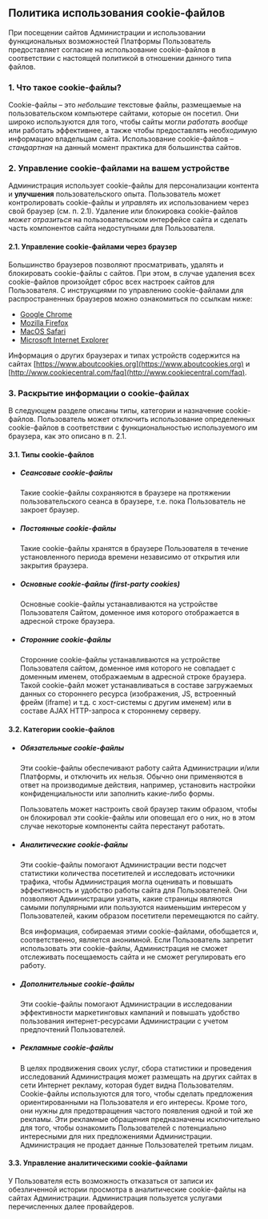 ## Политика использования cookie-файлов

При посещении сайтов Администрации и использовании функциональных возможностей Платформы Пользователь предоставляет согласие на использование cookie-файлов в соответствии с настоящей политикой в отношении данного типа файлов.

### 1. Что такое cookie-файлы?

Cookie-файлы – это _небольшие_ текстовые файлы, размещаемые на пользовательском компьютере сайтами, которые он посетил. Они широко используются для того, чтобы сайты могли _работать вообще_ или работать эффективнее, а также чтобы предоставлять необходимую информацию владельцам сайта. Использование cookie-файлов – _стандартная_ на данный момент практика для большинства сайтов.

### 2. Управление cookie-файлами на вашем устройстве

Администрация использует cookie-файлы для персонализации контента и **улучшения** пользовательского опыта. Пользователь может контролировать cookie-файлы и _управлять_ их использованием через свой браузер (см. п. 2.1).
Удаление или блокировка cookie-файлов _может отразиться_ на пользовательском интерфейсе сайта и сделать часть компонентов сайта недоступными для Пользователя.

#### 2.1. Управление cookie-файлами через браузер

Большинство браузеров позволяют просматривать, удалять и блокировать cookie-файлы c сайтов. При этом, в случае удаления всех cookie-файлов произойдет сброс всех настроек сайтов для Пользователя. С инструкциями по управлению cookie-файлами для распространенных браузеров можно ознакомиться по ссылкам ниже:

- [Google Chrome](https://support.google.com/chrome/answer/95647?hl=ru&sjid=3885753924330823253-EU)
- [Mozilla Firefox](https://support.mozilla.org/ru/kb/uluchshennaya-zashita-ot-otslezhivaniya-firefox-dlya-kompyutera)
- [MacOS Safari](https://support.apple.com/kb/index?page=search&locale=ru_RU&q=cookies%20safari)
- [Microsoft Internet Explorer](https://support.microsoft.com/ru-ru/windows/%D1%83%D0%BF%D1%80%D0%B0%D0%B2%D0%BB%D0%B5%D0%BD%D0%B8%D0%B5-%D1%84%D0%B0%D0%B9%D0%BB%D0%B0%D0%BC%D0%B8-cookie-%D0%B2-microsoft-edge-%D0%BF%D1%80%D0%BE%D1%81%D0%BC%D0%BE%D1%82%D1%80-%D1%80%D0%B0%D0%B7%D1%80%D0%B5%D1%88%D0%B5%D0%BD%D0%B8%D0%B5-%D0%B1%D0%BB%D0%BE%D0%BA%D0%B8%D1%80%D0%BE%D0%B2%D0%BA%D0%B0-%D1%83%D0%B4%D0%B0%D0%BB%D0%B5%D0%BD%D0%B8%D0%B5-%D0%B8-%D0%B8%D1%81%D0%BF%D0%BE%D0%BB%D1%8C%D0%B7%D0%BE%D0%B2%D0%B0%D0%BD%D0%B8%D0%B5-168dab11-0753-043d-7c16-ede5947fc64d)

Информация о других браузерах и типах устройств содержится на сайтах [https://www.aboutcookies.org](https://www.aboutcookies.org) и [http://www.cookiecentral.com/faq](http://www.cookiecentral.com/faq).

### 3. Раскрытие информации о cookie-файлах

В следующем разделе описаны типы, категории и назначение cookie-файлов. Пользователь может отключить использование определенных cookie-файлов в соответствии с функциональностью используемого им браузера, как это описано в п. 2.1.

#### 3.1. Типы cookie-файлов

- ##### Сеансовые cookie-файлы

  Такие cookie-файлы сохраняются в браузере на протяжении пользовательского сеанса в браузере, т.е. пока Пользователь не закроет браузер.

- ##### Постоянные cookie-файлы

  Такие cookie-файлы хранятся в браузере Пользователя в течение установленного периода времени независимо от открытия или закрытия браузера.

- ##### Основные cookie-файлы (first-party cookies)

  Основные cookie-файлы устанавливаются на устройстве Пользователя Сайтом, доменное имя которого отображается в адресной строке браузера.

- ##### Сторонние cookie-файлы

  Сторонние cookie-файлы устанавливаются на устройстве Пользователя сайтом, доменное имя которого не совпадает с доменным именем, отображаемым в адресной строке браузера. Такой cookie-файл может устанавливаться в составе загружаемых данных со стороннего ресурса (изображения, JS, встроенный фрейм (iframe) и т.д. с хост-системы с другим именем) или в составе AJAX HTTP-запроса к стороннему серверу.

#### 3.2. Категории cookie-файлов

- ##### Обязательные cookie-файлы

  Эти cookie-файлы обеспечивают работу сайта Администрации и/или Платформы, и отключить их нельзя. Обычно они применяются в ответ на производимые действия, например, установить настройки конфиденциальности или заполнить какие-либо формы.

  Пользователь может настроить свой браузер таким образом, чтобы он блокировал эти cookie-файлы или оповещал его о них, но в этом случае некоторые компоненты сайта перестанут работать.

- ##### Аналитические cookie-файлы

  Эти cookie-файлы помогают Администрации вести подсчет статистики количества посетителей и исследовать источники трафика, чтобы Администрация могла оценивать и повышать эффективность и удобство работы сайта для Пользователей. Они позволяют Администрации узнать, какие страницы являются самыми популярными или пользуются наименьшим интересом у Пользователей, каким образом посетители перемещаются по сайту.

  Вся информация, собираемая этими cookie-файлами, обобщается и, соответственно, является анонимной. Если Пользователь запретит использовать эти cookie-файлы, Администрация не сможет отслеживать посещаемость сайта и не сможет регулировать его работу.

- ##### Дополнительные cookie-файлы

  Эти cookie-файлы помогают Администрации в исследовании эффективности маркетинговых кампаний и повышать удобство пользования интернет-ресурсами Администрации с учетом предпочтений Пользователей.

- ##### Рекламные cookie-файлы
  В целях продвижения своих услуг, сбора статистики и проведения исследований Администрация может размещать на других сайтах в сети Интернет рекламу, которая будет видна Пользователям. Cookie-файлы используются для того, чтобы сделать предложения ориентированными на Пользователя и его интересы. Кроме того, они нужны для предотвращения частого появления одной и той же рекламы. Эти рекламные обращения предназначены исключительно для того, чтобы ознакомить Пользователей с потенциально интересными для них предложениями Администрации. Администрация не продает данные Пользователей третьим лицам.

#### 3.3. Управление аналитическими cookie-файлами

У Пользователя есть возможность отказаться от записи их обезличенной истории просмотра в аналитические cookie-файлы на сайтах Администрации. Администрация пользуется услугами перечисленных далее провайдеров.
